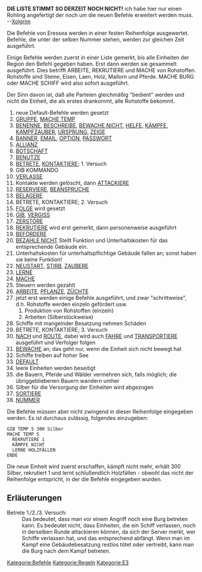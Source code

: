 '''DIE LISTE STIMMT SO DERZEIT NOCH NICHT!''' ich habe hier nur einen Rohling angefertigt der noch um die neuen Befehle erweitert werden muss. --[[Benutzer:Xolgrim|Xolgrim]]

Die Befehle von Eressea werden in einer festen Reihenfolge ausgewertet. Befehle, die unter der selben Nummer stehen, werden zur gleichen Zeit ausgeführt.

Einige Befehle werden zuerst in einer Liste gemerkt, bis alle Einheiten der Region den Befehl gegeben haben. Erst dann werden sie gesammelt ausgeführt. Dies betrifft ARBEITE,  REKRUTIERE und MACHE von Rohstoffen. Rohstoffe sind Steine, Eisen, Laen, Holz, Mallorn und Pferde. MACHE BURG oder MACHE SCHIFF wird also sofort ausgeführt.

Der Sinn davon ist, daß alle Parteien gleichmäßig "bedient" werden und nicht die Einheit, die als erstes drankommt, alle Rohstoffe bekommt.

# neue Default-Befehle werden gesetzt
# [[GRUPPE]], [[MACHE|MACHE TEMP]]
# [[BENENNE]], [[BESCHREIBE]], [[BEWACHE|BEWACHE NICHT]], [[HELFE]], [[KÄMPFE]], [[KAMPFZAUBER]], [[URSPRUNG]], [[ZEIGE]]
# [[BANNER]], [[EMAIL]], [[OPTION]], [[PASSWORT]]
# [[ALLIANZ]]
# [[BOTSCHAFT]]
# [[BENUTZE]]
# [[BETRETE]], [[KONTAKTIERE]]; 1. Versuch
# GIB KOMMANDO
# [[VERLASSE]]
# Kontakte werden gelöscht, dann [[ATTACKIERE]]
# [[RESERVIERE]], [[BEANSPRUCHE]]
# [[BELAGERE]]
# BETRETE, KONTAKTIERE; 2. Versuch
# [[FOLGE]] wird gesetzt
# [[GIB]], [[VERGISS]]
# [[ZERSTÖRE]]
# [[REKRUTIERE]] wird erst gemerkt, dann personenweise ausgeführt
# [[BEFÖRDERE]]
# [[BEZAHLE NICHT]] Stellt Funktion und Unterhaltskosten für das entsprechende Gebäude ein.
# Unterhaltskosten für unterhaltspflichtige Gebäude fallen an; sonst haben sie keine Funktion!
# [[NEUSTART]], [[STIRB]], [[ZAUBERE]]
# [[LERNE]]
# [[MACHE]]
# Steuern werden gezahlt
# [[ARBEITE]], [[PFLANZE]], [[ZÜCHTE]]
# jetzt erst werden einige Befehle ausgeführt, und zwar "schrittweise", d.h. Rohstoffe werden einzeln gefördert usw.
## Produktion von Rohstoffen (einzeln)
## Arbeiten (Silberstückweise)
# Schiffe mit mangelnder Besatzung nehmen Schäden
# BETRETE, KONTAKTIERE; 3. Versuch
# [[NACH]] und [[ROUTE]], dabei wird auch [[FAHRE]] und [[TRANSPORTIERE]] ausgeführt und Verfolger folgen
# [[BEWACHE]] an; das geht nur, wenn die Einheit sich nicht bewegt hat
# Schiffe treiben auf hoher See
# [[DEFAULT]]
# leere Einheiten werden beseitigt
# die Bauern, Pferde und Wälder vermehren sich, falls möglich; die übriggebliebenen Bauern wandern umher
# Silber für die Versorgung der Einheiten wird abgezogen
# [[SORTIERE]]
# [[NUMMER]]


Die Befehle müssen aber nicht zwingend in dieser Reihenfolge eingegeben werden. Es ist durchaus zulässig, folgendes einzugeben:

 GIB TEMP 5 300 Silber
 MACHE TEMP 5
   REKRUTIERE 1
   KÄMPFE NICHT
   LERNE HOLZFÄLLEN
 ENDE

Die neue Einheit wird zuerst erschaffen, kämpft nicht mehr, erhält 300 Silber, rekrutiert 1 und lernt schlußendlich Holzfällen - obwohl das nicht der Reihenfolge entspricht, in der die Befehle eingegeben wurden.


== Erläuterungen ==
; Betrete 1./2./3. Versuch: 
: Das bedeutet, dass man vor einem Angriff noch eine Burg betreten kann. Es bedeutet nicht, dass Einheiten, die ein Schiff verlassen, noch in derselben Runde attackieren können, da sich der Server merkt, wer Schiffe verlassen hat, und das entsprechend abfängt. Wenn man im Kampf eine Gebäudebesatzung restlos tötet oder vertreibt, kann man die Burg nach dem Kampf betreten.


[[Kategorie:Befehle]]
[[Kategorie:Regeln]]
[[Kategorie:E3]]